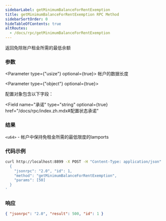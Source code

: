 ```yaml
---
sidebarLabel: getMinimumBalanceForRentExemption
title: getMinimumBalanceForRentExemption RPC Method
sidebarSortOrder: 0
hideTableOfContents: true
altRoutes:
  - /docs/rpc/getMinimumBalanceForRentExemption
---
```


返回免除账户租金所需的最低余额

<DocSideBySide>

<DocLeftSide>

### 参数

<Parameter type={"usize"} optional={true}>
  帐户的数据长度
</Parameter>

<Parameter type={"object"} optional={true}>

  配置对象包含以下字段：

<Field
  name="承诺"
  type="string"
  optional={true}
  href="/docs/rpc/index.zh.mdx#配置状态承诺"
></Field>

</Parameter>

### 结果

`<u64>` - 帐户中保持免租金所需的最低限度的lamports

</DocLeftSide>

<DocRightSide>

### 代码示例

```bash
curl http://localhost:8899 -X POST -H "Content-Type: application/json" -d '
  {
    "jsonrpc": "2.0", "id": 1,
    "method": "getMinimumBalanceForRentExemption",
    "params": [50]
  }
'
```

### 响应

```json
{ "jsonrpc": "2.0", "result": 500, "id": 1 }
```

</DocRightSide>
</DocSideBySide>
